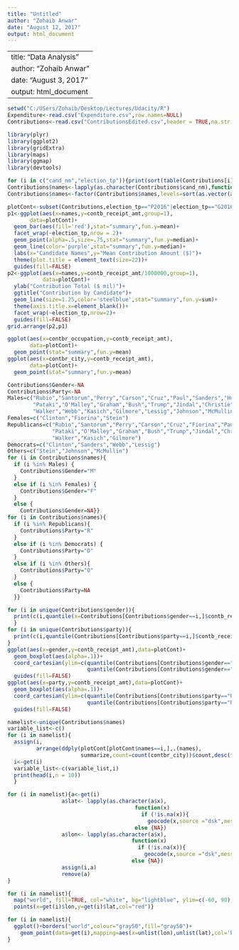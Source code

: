 ```yaml
---
title: "Untitled"
author: "Zohaib Anwar"
date: "August 12, 2017"
output: html_document
---
```


---
title: "Data Analysis"
author: "Zohaib Anwar"
date: "August 3, 2017"
output: html_document
---
```r
setwd("C:/USers/Zohaib/Desktop/Lectures/Udacity/R")
Expenditure<-read.csv("Expenditure.csv",row.names=NULL)
Contributions<-read.csv("ContributionsEdited.csv",header = TRUE,na.strings="",encoding="UTF-8")
```


```r
library(plyr)
library(ggplot2)
library(gridExtra)
library(maps)
library(ggmap)
library(devtools)
```

```r
for (i in c("cand_nm","election_tp")){print(sort(table(Contributions[i]),decreasing=TRUE))}
Contributions$names<-lapply(as.character(Contributions$cand_nm),function(x) strsplit(x,",")[[1]][1])
Contributions$names<-factor(Contributions$names,levels=sort(as.vector(as.character(unique((Contributions$names))))))
```


```r
plotCont<-subset(Contributions,election_tp=="P2016"|election_tp=="G2016")
p1<-ggplot(aes(x=names,y=contb_receipt_amt,group=1),
       data=plotCont)+
  geom_bar(aes(fill='red'),stat="summary",fun.y=mean)+
  facet_wrap(~election_tp,nrow = 2)+
  geom_point(alpha=.5,size=.75,stat="summary",fun.y=median)+
  geom_line(color='purple',stat="summary",fun.y=median)+
  labs(x="Candidate Names",y="Mean Contribution Amount ($)")+
  theme(plot.title = element_text(size=22))+
  guides(fill=FALSE)
p2<-ggplot(aes(x=names,y=contb_receipt_amt/1000000,group=1),
           data=plotCont)+
  ylab("Contribution Total ($ mil)")+
  ggtitle("Contribution by Candidate")+
  geom_line(size=1.25,color='steelblue',stat="summary",fun.y=sum)+
  theme(axis.title.x=element_blank())+
  facet_wrap(~election_tp,nrow=2)+
  guides(fill=FALSE)
grid.arrange(p2,p1)
```

```r
ggplot(aes(x=contbr_occupation,y=contb_receipt_amt),
       data=plotCont)+
  geom_point(stat="summary",fun.y=mean)
ggplot(aes(x=contbr_city,y=contb_receipt_amt),
       data=plotCont)+
  geom_point(stat="summary",fun.y=mean)
```

```r
Contributions$Gender<-NA
Contributions$Party<-NA
Males=c("Rubio","Santorum","Perry","Carson","Cruz","Paul","Sanders","Huckabee",
        "Pataki","O'Malley","Graham","Bush","Trump","Jindal","Christie",
        "Walker","Webb","Kasich","Gilmore","Lessig","Johnson","McMullin")
Females=c("Clinton","Fiorina","Stein")
Republicans=c("Rubio","Santorum","Perry","Carson","Cruz","Fiorina","Paul","Huckabee",
              "Pataki","O'Malley","Graham","Bush","Trump","Jindal","Christie",
              "Walker","Kasich","Gilmore")
Democrats=c("Clinton","Sanders","Webb","Lessig")
Others=c("Stein","Johnson","McMullin")
for (i in Contributions$names){
  if (i %in% Males) {
    Contributions$Gender="M"
  }
  else if (i %in% Females) {
    Contributions$Gender="F"
  }
  else {
    Contributions$Gender=NA}}
for (i in Contributions$names){
  if (i %in% Republicans){
    Contributions$Party="R"
  }
  else if (i %in% Democrats) {
    Contributions$Party="D"
  }
  else if (i %in% Others){
    Contributions$Party="O"
  }
  else {
    Contributions$Party=NA
  }}
```

```r
for (i in unique(Contributions$gender)){
  print(c(i,quantile(x=Contributions[Contributions$gender==i,]$contb_receipt_amt,probs = .85)))
  }
for (i in unique(Contributions$party)){
  print(c(i,quantile(Contributions[Contributions$party==i,]$contb_receipt_amt,probs = .85)))
}
ggplot(aes(x=gender,y=contb_receipt_amt),data=plotCont)+
  geom_boxplot(aes(alpha=.1))+
  coord_cartesian(ylim=c(quantile(Contributions[Contributions$gender=="F",]$contb_receipt_amt,probs = .25),
                         quantile(Contributions[Contributions$gender=="F",]$contb_receipt_amt,probs = .95)))+
  guides(fill=FALSE)
ggplot(aes(x=party,y=contb_receipt_amt),data=plotCont)+
  geom_boxplot(aes(alpha=.1))+
  coord_cartesian(ylim=c(quantile(Contributions[Contributions$party=="R",]$contb_receipt_amt,probs=.25),
                         quantile(Contributions[Contributions$party=="R",]$contb_receipt_amt,probs=.95)))+
  guides(fill=FALSE)
```


```r
namelist<-unique(Contributions$names)
variable_list<-c()
for (i in namelist){
  assign(i,
         arrange(ddply(plotCont[plotCont$names==i,],.(names),
                       summarize,count=count(contbr_city))$count,desc(freq)))
  i<-get(i)
  variable_list<-c(variable_list,i)
  print(head(i,n = 10))
  }
```

```r
for (i in namelist){a<-get(i)
                 a$lat<- lapply(as.character(a$x),
                                        function(x)
                                          if (!is.na(x)){
                                            geocode(x,source ="dsk",messaging = FALSE)$lat}
                                        else {NA})
                 a$lon<- lapply(as.character(a$x),
                                       function(x) 
                                         if (!is.na(x)){
                                           geocode(x,source ="dsk",messaging=FALSE)$lon}
                                       else {NA})
                 assign(i,a)
                 remove(a)
}
```

```r
for (i in namelist){
  map("world", fill=TRUE, col="white", bg="lightblue", ylim=c(-60, 90), mar=c(0,0,0,0))
  points(x=get(i)$lon,y=get(i)$lat,col="red")}
```
```r
for (i in namelist){
  ggplot()+borders("world",colour="gray50",fill="gray50")+
    geom_point(data=get(i),mapping=aes(x=unlist(lon),unlist(lat),col='blue'))
}
```